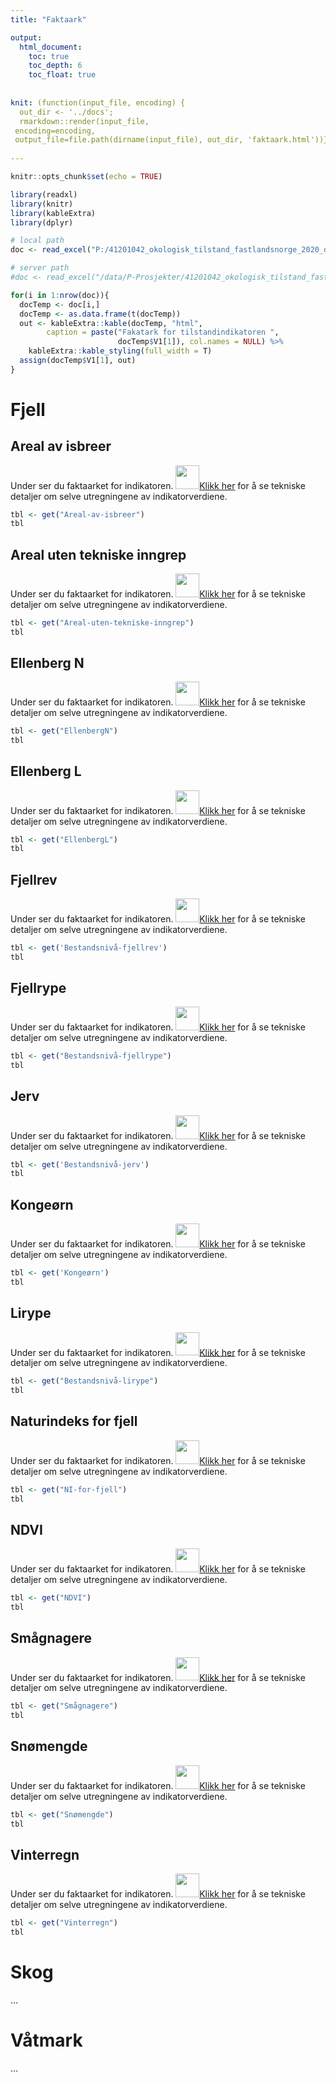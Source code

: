 ```yaml
---
title: "Faktaark"

output:
  html_document:
    toc: true
    toc_depth: 6
    toc_float: true
    
    
knit: (function(input_file, encoding) {
  out_dir <- '../docs';
  rmarkdown::render(input_file,
 encoding=encoding,
 output_file=file.path(dirname(input_file), out_dir, 'faktaark.html'))})
 
---
```


```r
knitr::opts_chunk$set(echo = TRUE)
```



```r
library(readxl)
library(knitr)
library(kableExtra)
library(dplyr)

# local path
doc <- read_excel("P:/41201042_okologisk_tilstand_fastlandsnorge_2020_dataanaly/dokumentasjonIndikatorer.xlsx")

# server path
#doc <- read_excel("/data/P-Prosjekter/41201042_okologisk_tilstand_fastlandsnorge_2020_dataanaly/dokumentasjonIndikatorer.xlsx")

```

```r
for(i in 1:nrow(doc)){
  docTemp <- doc[i,]
  docTemp <- as.data.frame(t(docTemp))
  out <- kableExtra::kable(docTemp, "html",
        caption = paste("Fakatark for tilstandindikatoren ", 
                        docTemp$V1[1]), col.names = NULL) %>%
    kableExtra::kable_styling(full_width = T)
  assign(docTemp$V1[1], out)
}

```

# Fjell

## Areal av isbreer

Under ser du faktaarket for indikatoren. ![](../figures/magnifyingglas.png){width=1cm}[Klikk her](https://ninanor.github.io/IBECA/areal-av-isbreer.html) for å se tekniske detaljer om selve utregningene av indikatorverdiene.


```r
tbl <- get("Areal-av-isbreer")
tbl
```



## Areal uten tekniske inngrep

Under ser du faktaarket for indikatoren. ![](../figures/magnifyingglas.png){width=1cm}[Klikk her](https://ninanor.github.io/IBECA/inon.html) for å se tekniske detaljer om selve utregningene av indikatorverdiene.


```r
tbl <- get("Areal-uten-tekniske-inngrep")
tbl

```

## Ellenberg N

Under ser du faktaarket for indikatoren. ![](../figures/magnifyingglas.png){width=1cm}[Klikk her](https://ninanor.github.io/IBECA/ellenberg-n.html) for å se tekniske detaljer om selve utregningene av indikatorverdiene.


```r
tbl <- get("EllenbergN")
tbl

```

## Ellenberg L

Under ser du faktaarket for indikatoren. ![](../figures/magnifyingglas.png){width=1cm}[Klikk her](https://ninanor.github.io/IBECA/ellenberg-l.html) for å se tekniske detaljer om selve utregningene av indikatorverdiene.


```r
tbl <- get("EllenbergL")
tbl
```


## Fjellrev

Under ser du faktaarket for indikatoren. ![](../figures/magnifyingglas.png){width=1cm}[Klikk her](https://ninanor.github.io/IBECA/fjellrev.html) for å se tekniske detaljer om selve utregningene av indikatorverdiene.


```r
tbl <- get('Bestandsnivå-fjellrev')
tbl

```

## Fjellrype

Under ser du faktaarket for indikatoren. ![](../figures/magnifyingglas.png){width=1cm}[Klikk her](https://ninanor.github.io/IBECA/fjellrype.html) for å se tekniske detaljer om selve utregningene av indikatorverdiene.


```r
tbl <- get("Bestandsnivå-fjellrype")
tbl

```


## Jerv
Under ser du faktaarket for indikatoren. ![](../figures/magnifyingglas.png){width=1cm}[Klikk her](https://ninanor.github.io/IBECA/jerv.html) for å se tekniske detaljer om selve utregningene av indikatorverdiene.

```r
tbl <- get('Bestandsnivå-jerv')
tbl

```



## Kongeørn

Under ser du faktaarket for indikatoren. ![](../figures/magnifyingglas.png){width=1cm}[Klikk her](https://ninanor.github.io/IBECA/kongeoern.html) for å se tekniske detaljer om selve utregningene av indikatorverdiene.


```r
tbl <- get('Kongeørn')
tbl

```

## Lirype

Under ser du faktaarket for indikatoren. ![](../figures/magnifyingglas.png){width=1cm}[Klikk her](https://ninanor.github.io/IBECA/lirype.html) for å se tekniske detaljer om selve utregningene av indikatorverdiene.


```r
tbl <- get("Bestandsnivå-lirype")
tbl

```

## Naturindeks for fjell

Under ser du faktaarket for indikatoren. ![](../figures/magnifyingglas.png){width=1cm}[Klikk her](https://ninanor.github.io/IBECA/NIfjell.html) for å se tekniske detaljer om selve utregningene av indikatorverdiene.


```r
tbl <- get("NI-for-fjell")
tbl

```

## NDVI

Under ser du faktaarket for indikatoren. ![](../figures/magnifyingglas.png){width=1cm}[Klikk her](https://ninanor.github.io/IBECA/NDVI.html) for å se tekniske detaljer om selve utregningene av indikatorverdiene.


```r
tbl <- get("NDVI")
tbl

```


## Smågnagere

Under ser du faktaarket for indikatoren. ![](../figures/magnifyingglas.png){width=1cm}[Klikk her](https://ninanor.github.io/IBECA/smaagnagere.html) for å se tekniske detaljer om selve utregningene av indikatorverdiene.


```r
tbl <- get("Smågnagere")
tbl

```


## Snømengde

Under ser du faktaarket for indikatoren. ![](../figures/magnifyingglas.png){width=1cm}[Klikk her](https://ninanor.github.io/IBECA/snoemengde.html) for å se tekniske detaljer om selve utregningene av indikatorverdiene.


```r
tbl <- get("Snømengde")
tbl
```

## Vinterregn

Under ser du faktaarket for indikatoren. ![](../figures/magnifyingglas.png){width=1cm}[Klikk her](https://ninanor.github.io/IBECA/vinterregn.html) for å se tekniske detaljer om selve utregningene av indikatorverdiene.


```r
tbl <- get("Vinterregn")
tbl
```

# Skog
...

# Våtmark
...
